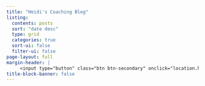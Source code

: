 ```yaml
---
title: "Heidi's Coaching Blog"
listing:
  contents: posts
  sort: "date desc"
  type: grid
  categories: true
  sort-ui: false
  filter-ui: false
page-layout: full
margin-header: |
     <input type="button" class="btn btn-secondary" onclick="location.href='https://share.hsforms.com/1uumjkYkQQr29LzgYki5F4ge0x16';" value="Start your change.">
title-block-banner: false
---
```

